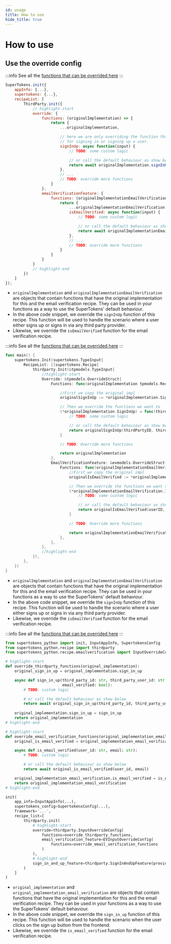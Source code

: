 ```yaml
---
id: usage
title: How to use
hide_title: true
---
```



# How to use

## Use the override config

<BackendSDKTabs>
<TabItem value="nodejs">

:::info
See all the [functions that can be overrided here](https://supertokens.io/docs/nodejs/modules/recipe_thirdparty.html#RecipeInterface)
:::

```jsx
SuperTokens.init({
    appInfo: {...},
    supertokens: {...},
    recipeList: [
        ThirdParty.init({
            // highlight-start
            override: {
                functions: (originalImplementation) => {
                    return {
                        ...originalImplementation,

                        // here we are only overriding the function that's responsible
                        // for signing in or signing up a user.
                        signInUp: async function(input) {
                            // TODO: some custom logic

                            // or call the default behaviour as show below
                            return await originalImplementation.signInUp(input);
                        },
                        // ...
                        // TODO: override more functions
                    }
                },
                emailVerificationFeature: {
                    functions: (originalImplementationEmailVerification) => {
                        return {
                            ...originalImplementationEmailVerification,
                            isEmailVerified: async function(input) {
                                // TODO: some custom logic

                                // or call the default behaviour as show below
                                return await originalImplementationEmailVerification.isEmailVerified(input);
                            },
                            // ...
                            // TODO: override more functions
                        }
                    }
                }
            }
            // highlight-end
        })
    ]
});
```

- `originalImplementation` and `originalImplementationEmailVerification` are objects that contain functions that have the original implementation for this and the email verification recipe. They can be used in your functions as a way to use the SuperTokens' default behaviour.
- In the above code snippet, we override the `signInUp` function of this recipe. This function will be used to handle the scenario where a user either signs up or signs in via any third party provider.
- Likewise, we override the `isEmailVerified` function for the email verification recipe.

</TabItem>
<TabItem value="go">

:::info
See all the [functions that can be overrided here](https://pkg.go.dev/github.com/supertokens/supertokens-golang@v0.0.6/recipe/thirdparty/tpmodels#RecipeInterface)
:::

```go
func main() {
	supertokens.Init(supertokens.TypeInput{
		RecipeList: []supertokens.Recipe{
			thirdparty.Init(&tpmodels.TypeInput{
				//highlight-start
				Override: &tpmodels.OverrideStruct{
					Functions: func(originalImplementation tpmodels.RecipeInterface) tpmodels.RecipeInterface {

						//First we copy the original impl
						originalSignInUp := *originalImplementation.SignInUp

						// Then we override the functions we want to
						(*originalImplementation.SignInUp) = func(thirdPartyID, thirdPartyUserID string, email tpmodels.EmailStruct) (tpmodels.SignInUpResponse, error) {
							// TODO: some custom logic

							// or call the default behaviour as show below
							return originalSignInUp(thirdPartyID, thirdPartyUserID, email)
						}

						// TODO: Override more functions

						return originalImplementation
					},
					EmailVerificationFeature: &evmodels.OverrideStruct{
						Functions: func(originalImplementationEmailVerification evmodels.RecipeInterface) evmodels.RecipeInterface {
							//First we copy the original impl
							originalIsEmailVerified := *originalImplementationEmailVerification.IsEmailVerified

							// Then we override the functions we want to
							(*originalImplementationEmailVerification.IsEmailVerified) = func(userID, email string) (bool, error) {
								// TODO: some custom logic

								// or call the default behaviour as show below
								return originalIsEmailVerified(userID, email)
							}

							// TODO: Override more functions

							return originalImplementationEmailVerification
						},
					},
				},
				//highlight-end
			}),
		},
	})
}
```

- `originalImplementation` and `originalImplementationEmailVerification` are objects that contain functions that have the original implementation for this and the email verification recipe. They can be used in your functions as a way to use the SuperTokens' default behaviour.
- In the above code snippet, we override the `signInUp` function of this recipe. This function will be used to handle the scenario where a user either signs up or signs in via any third party provider.
- Likewise, we override the `isEmailVerified` function for the email verification recipe.

</TabItem>
<TabItem value="python">

:::info
See all the [functions that can be overrided here](https://supertokens.io/docs/python/recipe/thirdparty/interfaces.html#supertokens_python.recipe.thirdparty.interfaces.RecipeInterface)
:::

```python
from supertokens_python import init, InputAppInfo, SupertokensConfig
from supertokens_python.recipe import thirdparty
from supertokens_python.recipe.emailverification import InputOverrideConfig as EVInputOverrideConfig

# highlight-start
def override_thirdparty_functions(original_implementation):
	original_sign_in_up = original_implementation.sign_in_up

	async def sign_in_up(third_party_id: str, third_party_user_id: str, email: str,
                         email_verified: bool):
		# TODO: custom logic

		# or call the default behaviour as show below
		return await original_sign_in_up(third_party_id, third_party_user_id, email, email_verified)
	
	original_implementation.sign_in_up = sign_in_up
	return original_implementation
# highlight-end

# highlight-start
def override_email_verification_functions(original_implementation_email_verification):
	original_is_email_verified = original_implementation_email_verification.is_email_verified

	async def is_email_verified(user_id: str, email: str):
		# TODO: custom logic

		# or call the default behaviour as show below
		return await original_is_email_verified(user_id, email)

	original_implementation_email_verification.is_email_verified = is_email_verified
	return original_implementation_email_verification
# highlight-end

init(
    app_info=InputAppInfo(...),
    supertokens_config=SupertokensConfig(...),
    framework='...',
    recipe_list=[
        thirdparty.init(
			# highlight-start
            override=thirdparty.InputOverrideConfig(
                functions=override_thirdparty_functions,
				email_verification_feature=EVInputOverrideConfig(
					functions=override_email_verification_functions
				)
            ),
			# highlight-end
            sign_in_and_up_feature=thirdparty.SignInAndUpFeature(providers=[...])
        )
    ]
)
```

- `original_implementation` and `original_implementation_email_verification` are objects that contain functions that have the original implementation for this and the email verification recipe. They can be used in your functions as a way to use the SuperTokens' default behaviour.
- In the above code snippet, we override the `sign_in_up` function of this recipe. This function will be used to handle the scenario when the user clicks on the sign up button from the frontend.
- Likewise, we override the `is_email_verified` function for the email verification recipe.

</TabItem>
</BackendSDKTabs>